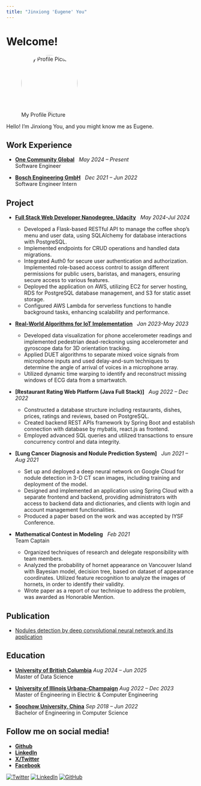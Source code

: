 ```yaml
---
title: "Jinxiong 'Eugene' You"
---
```


# Welcome!

![My Profile Picture](images/profile.jpg){width=150 style="border-radius: 50%;"}

Hello! I'm Jinxiong You, and you might know me as Eugene. 



## Work Experience

- **[One Community Global](https://www.linkedin.com/company/one-community-global/)** &nbsp; *May 2024 – Present*  
Software Engineer

- **[Bosch Engineering GmbH](https://www.linkedin.com/company/bosch-engineering-gmbh/)** &nbsp; *Dec 2021 – Jun 2022*  
Software Engineer Intern



## Project


- **[Full Stack Web Developer Nanodegree, Udacity](#)** &nbsp; *May 2024-Jul 2024*

    - Developed a Flask-based RESTful API to manage the coffee shop's menu and user data, using SQLAlchemy for database interactions with PostgreSQL.
    - Implemented endpoints for CRUD operations and handled data migrations.
    - Integrated Auth0 for secure user authentication and authorization. Implemented role-based access control to assign different permissions for public users, baristas, and managers, ensuring secure access to various features.
    - Deployed the application on AWS, utilizing EC2 for server hosting, RDS for PostgreSQL database management, and S3 for static asset storage.   
    - Configured AWS Lambda for serverless functions to handle background tasks, enhancing scalability and performance.

- **[Real-World Algorithms for IoT Implementation](https://github.com/jinxyou/UIUC-ECE434)** &nbsp; *Jan 2023-May 2023*

    - Developed data visualization for phone accelerometer readings and implemented pedestrian dead-reckoning using accelerometer and gyroscope data for 3D orientation tracking.
    - Applied DUET algorithms to separate mixed voice signals from microphone inputs and used delay-and-sum techniques to determine the angle of arrival of voices in a microphone array.
    - Utilized dynamic time warping to identify and reconstruct missing windows of ECG data from a smartwatch.

- **[Restaurant Rating Web Platform (Java Full Stack)]** &nbsp; *Aug 2022 – Dec 2022*
    - Constructed a database structure including restaurants, dishes, prices, ratings and reviews, based on PostgreSQL.
    - Created backend REST APIs framework by Spring Boot and establish connection with database by mybatis, react.js as frontend.
    - Employed advanced SQL queries and utilized transactions to ensure concurrency control and data integrity.

- **[Lung Cancer Diagnosis and Nodule Prediction System]** &nbsp; *Jun 2021 – Aug 2021*
    - Set up and deployed a deep neural network on Google Cloud for nodule detection in 3-D CT scan images, including training and deployment of the model.
    - Designed and implemented an application using Spring Cloud with a separate frontend and backend, providing administrators with access to backend data and dictionaries, and clients with login and account management functionalities.
    - Produced a paper based on the work and was accepted by IYSF Conference.

- **Mathematical Contest in Modeling** &nbsp; *Feb 2021*  
Team Captain
    - Organized techniques of research and delegate responsibility with team members.
    - Analyzed the probability of hornet appearance on Vancouver Island with Bayesian model, decision tree, based on dataset of appearance coordinates. Utilized feature recognition to analyze the images of hornets, in order to identify their validity.
    - Wrote paper as a report of our technique to address the problem, was awarded as Honorable Mention.




## Publication

- [Nodules detection by deep convolutional neural network and its application](https://github.com/jinxyou/ECE434)



## Education

- **[University of British Columbia](#)** *Aug 2024 – Jun 2025*  
Master of Data Science

- **[University of Illinois Urbana-Champaign](#)** *Aug 2022 – Dec 2023*  
Master of Engineering in Electric & Computer Engineering

- **[Soochow University, China](#)** *Sep 2018 – Jun 2022*  
Bachelor of Engineering in Computer Science


## Follow me on social media!

- **[Github](https://github.com/jinxyou)**
- **[LinkedIn](https://linkedin.com/in/jinxyou)**
- **[X/Twitter](https://x.com/jinxiongyou)**
- **[Facebook](https://www.facebook.com/eugeneuuuu)**

[![Twitter](https://img.shields.io/badge/Follow_Twitter-1DA1F2?style=for-the-badge&logo=twitter&logoColor=white)](https://x.com/jinxiongyou)
[![LinkedIn](https://img.shields.io/badge/Connect-LinkedIn-0077B5?style=for-the-badge&logo=linkedin&logoColor=white)](https://linkedin.com/in/jinxyou)
[![GitHub](https://img.shields.io/badge/Follow_GitHub-333?style=for-the-badge&logo=github&logoColor=white)](https://github.com/jinxyou)
